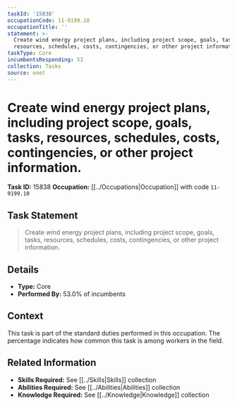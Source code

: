 ```yaml
---
taskId: '15838'
occupationCode: 11-9199.10
occupationTitle: ''
statement: >-
  Create wind energy project plans, including project scope, goals, tasks,
  resources, schedules, costs, contingencies, or other project information.
taskType: Core
incumbentsResponding: 53
collection: Tasks
source: onet
---
```

# Create wind energy project plans, including project scope, goals, tasks, resources, schedules, costs, contingencies, or other project information.

**Task ID:** 15838
**Occupation:** [[../Occupations|Occupation]] with code `11-9199.10`

## Task Statement

> Create wind energy project plans, including project scope, goals, tasks, resources, schedules, costs, contingencies, or other project information.

## Details

- **Type:** Core
- **Performed By:** 53.0% of incumbents

## Context

This task is part of the standard duties performed in this occupation. The percentage indicates how common this task is among workers in the field.

## Related Information

- **Skills Required:** See [[../Skills|Skills]] collection
- **Abilities Required:** See [[../Abilities|Abilities]] collection
- **Knowledge Required:** See [[../Knowledge|Knowledge]] collection
